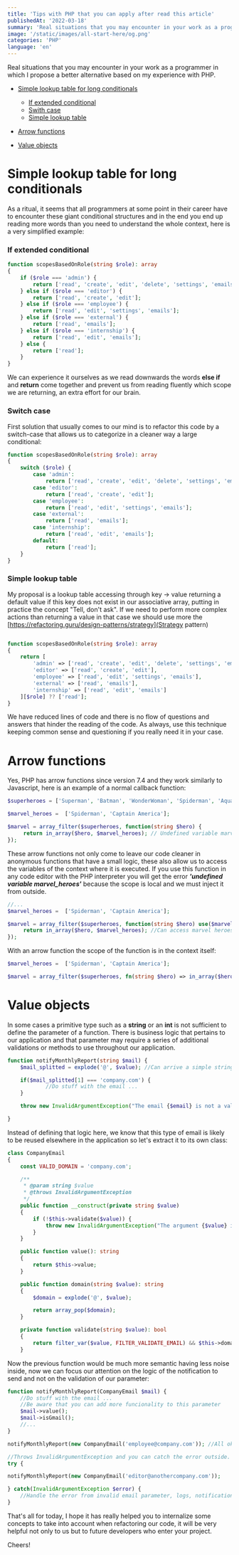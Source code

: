 ```yaml
---
title: 'Tips with PHP that you can apply after read this article'
publishedAt: '2022-03-18'
summary: 'Real situations that you may encounter in your work as a programmer in which I propose a better alternative based on my experience'
image: '/static/images/all-start-here/og.png'
categories: 'PHP'
language: 'en'
---
```


Real situations that you may encounter in your work as a programmer in which I propose a better alternative based on my experience with PHP.

- [Simple lookup table for long conditionals](#simple-lookup-table-for-long-conditionals)

  - [If extended conditional](#if-extended-conditional)
  - [Swith case](#switch-case)
  - [Simple lookup table](#simple-lookup-table)

- [Arrow functions](#arrow-functions)
- [Value objects](#value-objects)

# Simple lookup table for long conditionals

As a ritual, it seems that all programmers at some point in their career have to encounter these giant conditional structures and in the end you end up reading more words than you need to understand the whole context, here is a very simplified example:

### If extended conditional

```php
function scopesBasedOnRole(string $role): array
{
    if ($role === 'admin') {
        return ['read', 'create', 'edit', 'delete', 'settings', 'emails', 'permissions'];
    } else if ($role === 'editor') {
        return ['read', 'create', 'edit'];
    } else if ($role === 'employee') {
        return ['read', 'edit', 'settings', 'emails'];
    } else if ($role === 'external') {
        return ['read', 'emails'];
    } else if ($role === 'internship') {
        return ['read', 'edit', 'emails'];
    } else {
        return ['read'];
    }
}
```

We can experience it ourselves as we read downwards the words **else if** and **return** come together and prevent us from reading fluently which scope we are returning, an extra effort for our brain.

### Switch case

First solution that usually comes to our mind is to refactor this code by a switch-case that allows us to categorize in a cleaner way a large conditional:

```php
function scopesBasedOnRole(string $role): array
{
    switch ($role) {
        case 'admin':
            return ['read', 'create', 'edit', 'delete', 'settings', 'emails', 'permissions'];
        case 'editor':
            return ['read', 'create', 'edit'];
        case 'employee':
            return ['read', 'edit', 'settings', 'emails'];
        case 'external':
            return ['read', 'emails'];
        case 'internship':
            return ['read', 'edit', 'emails'];
        default:
            return ['read'];
    }
}
```

### Simple lookup table

My proposal is a lookup table accessing through key -> value returning a default value if this key does not exist in our associative array, putting in practice the concept "Tell, don't ask".
If we need to perform more complex actions than returning a value in that case we should use more the [https://refactoring.guru/design-patterns/strategy](Strategy pattern)

```php

function scopesBasedOnRole(string $role): array
{
    return [
        'admin' => ['read', 'create', 'edit', 'delete', 'settings', 'emails', 'permissions'],
        'editor' => ['read', 'create', 'edit'],
        'employee' => ['read', 'edit', 'settings', 'emails'],
        'external' => ['read', 'emails'],
        'internship' => ['read', 'edit', 'emails']
    ][$role] ?? ['read'];
}
```

We have reduced lines of code and there is no flow of questions and answers that hinder the reading of the code. As always, use this technique keeping common sense and questioning if you really need it in your case.

# Arrow functions

Yes, PHP has arrow functions since version 7.4 and they work similarly to Javascript, here is an example of a normal callback function:

```php
$superheroes = ['Superman', 'Batman', 'WonderWoman', 'Spiderman', 'Aquaman', 'Captain America'];

$marvel_heroes =  ['Spiderman', 'Captain America'];

$marvel = array_filter($superheroes, function(string $hero) {
     return in_array($hero, $marvel_heroes); // Undefined variable marvel_heroes
});
```

These arrow functions not only come to leave our code cleaner in anonymous functions that have a small logic, these also allow us to access the variables of the context where it is executed.
If you use this function in any code editor with the PHP interpreter you will get the error **_'undefined variable marvel_heroes'_** because the scope is local and we must inject it from outside.

```php
//...
$marvel_heroes =  ['Spiderman', 'Captain America'];

$marvel = array_filter($superheroes, function(string $hero) use($marvel_heroes) {
     return in_array($hero, $marvel_heroes); //Can access marvel heroes variable
});
```

With an arrow function the scope of the function is in the context itself:

```php
$marvel_heroes =  ['Spiderman', 'Captain America'];

$marvel = array_filter($superheroes, fn(string $hero) => in_array($hero, $marvel_heroes));
```

# Value objects

In some cases a primitive type such as a **string** or an **int** is not sufficient to define the parameter of a function. There is business logic that pertains to our application and that parameter may require a series of additional validations or methods to use throughout our application.

```php
function notifyMonthlyReport(string $mail) {
    $mail_splitted = explode('@', $value); //Can arrive a simple string that is not necessarily an email

    if($mail_splitted[1] === 'company.com') {
            //Do stuff with the email ...
    }

    throw new InvalidArgumentException("The email {$email} is not a valid company email");

}
```

Instead of defining that logic here, we know that this type of email is likely to be reused elsewhere in the application so let's extract it to its own class:

```php
class CompanyEmail
{
    const VALID_DOMAIN = 'company.com';

    /**
     * @param string $value
     * @throws InvalidArgumentException
     */
    public function __construct(private string $value)
    {
        if (!$this->validate($value)) {
            throw new InvalidArgumentException("The argument {$value} is not a valid company email");
        }
    }

    public function value(): string
    {
        return $this->value;
    }

    public function domain(string $value): string
    {
        $domain = explode('@', $value);

        return array_pop($domain);
    }

    private function validate(string $value): bool
    {
        return filter_var($value, FILTER_VALIDATE_EMAIL) && $this->domain($value) === self::VALID_DOMAIN;
    }
```

Now the previous function would be much more semantic having less noise inside, now we can focus our attention on the logic of the notification to send and not on the validation of our parameter:

```php
function notifyMonthlyReport(CompanyEmail $mail) {
    //Do stuff with the email ...
    //Be aware that you can add more funcionality to this parameter
    $mail->value();
    $mail->isGmail();
    //...
}

notifyMonthlyReport(new CompanyEmail('employee@company.com')); //All ok

//Throws InvalidArgumentException and you can catch the error outside.
try {

notifyMonthlyReport(new CompanyEmail('editor@anothercompany.com'));

} catch(InvalidArgumentException $error) {
    //Handle the error from invalid email parameter, logs, notifications, etc.
}
```

That's all for today, I hope it has really helped you to internalize some concepts to take into account when refactoring our code, it will be very helpful not only to us but to future developers who enter your project.

Cheers!
